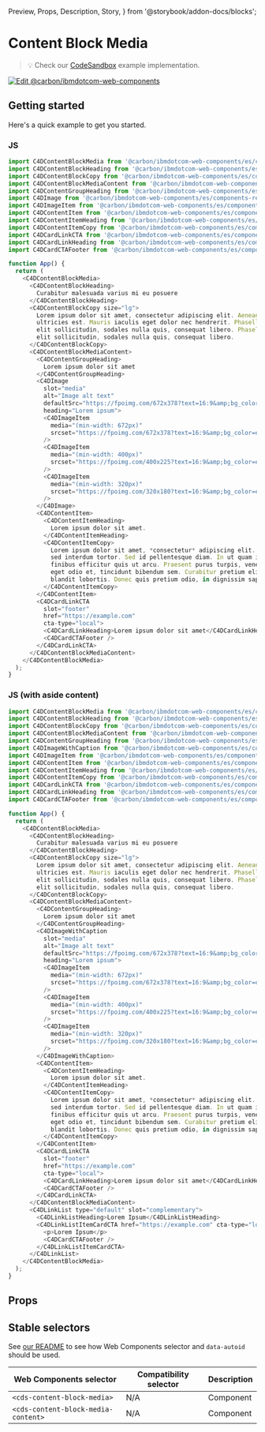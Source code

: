   Preview,
  Props,
  Description,
  Story,
} from '@storybook/addon-docs/blocks';

# Content Block Media

> 💡 Check our
> [CodeSandbox](https://githubbox.com/carbon-design-system/carbon-for-ibm-dotcom/tree/main/packages/web-components/examples/codesandbox/components-react/content-block-media)
> example implementation.

[![Edit @carbon/ibmdotcom-web-components](https://codesandbox.io/static/img/play-codesandbox.svg)](https://githubbox.com/carbon-design-system/carbon-for-ibm-dotcom/tree/main/packages/web-components/examples/codesandbox/components-react/content-block-media)

## Getting started

Here's a quick example to get you started.

### JS

```javascript
import C4DContentBlockMedia from '@carbon/ibmdotcom-web-components/es/components-react/content-block-media/content-block-media.js';
import C4DContentBlockHeading from '@carbon/ibmdotcom-web-components/es/components-react/content-block/content-block-heading.js';
import C4DContentBlockCopy from '@carbon/ibmdotcom-web-components/es/components-react/content-block/content-block-copy.js';
import C4DContentBlockMediaContent from '@carbon/ibmdotcom-web-components/es/components-react/content-block-media/content-block-media-content.js';
import C4DContentGroupHeading from '@carbon/ibmdotcom-web-components/es/components-react/content-group/content-group-heading.js';
import C4DImage from '@carbon/ibmdotcom-web-components/es/components-react/image/image.js';
import C4DImageItem from '@carbon/ibmdotcom-web-components/es/components-react/image/image-item.js';
import C4DContentItem from '@carbon/ibmdotcom-web-components/es/components-react/content-item/content-item.js';
import C4DContentItemHeading from '@carbon/ibmdotcom-web-components/es/components-react/content-item/content-item-heading.js';
import C4DContentItemCopy from '@carbon/ibmdotcom-web-components/es/components-react/content-item/content-item-copy.js';
import C4DCardLinkCTA from '@carbon/ibmdotcom-web-components/es/components-react/cta/card-link-cta.js';
import C4DCardLinkHeading from '@carbon/ibmdotcom-web-components/es/components-react/card-link/card-link-heading.js';
import C4DCardCTAFooter from '@carbon/ibmdotcom-web-components/es/components-react/cta/card-cta-footer.js';

function App() {
  return (
    <C4DContentBlockMedia>
      <C4DContentBlockHeading>
        Curabitur malesuada varius mi eu posuere
      </C4DContentBlockHeading>
      <C4DContentBlockCopy size="lg">
        Lorem ipsum dolor sit amet, consectetur adipiscing elit. Aenean et
        ultricies est. Mauris iaculis eget dolor nec hendrerit. Phasellus at
        elit sollicitudin, sodales nulla quis, consequat libero. Phasellus at
        elit sollicitudin, sodales nulla quis, consequat libero.
      </C4DContentBlockCopy>
      <C4DContentBlockMediaContent>
        <C4DContentGroupHeading>
          Lorem ipsum dolor sit amet
        </C4DContentGroupHeading>
        <C4DImage
          slot="media"
          alt="Image alt text"
          defaultSrc="https://fpoimg.com/672x378?text=16:9&amp;bg_color=ee5396&amp;text_color=161616"
          heading="Lorem ipsum">
          <C4DImageItem
            media="(min-width: 672px)"
            srcset="https://fpoimg.com/672x378?text=16:9&amp;bg_color=ee5396&amp;text_color=161616"
          />
          <C4DImageItem
            media="(min-width: 400px)"
            srcset="https://fpoimg.com/400x225?text=16:9&amp;bg_color=ee5396&amp;text_color=161616"
          />
          <C4DImageItem
            media="(min-width: 320px)"
            srcset="https://fpoimg.com/320x180?text=16:9&amp;bg_color=ee5396&amp;text_color=161616"
          />
        </C4DImage>
        <C4DContentItem>
          <C4DContentItemHeading>
            Lorem ipsum dolor sit amet.
          </C4DContentItemHeading>
          <C4DContentItemCopy>
            Lorem ipsum dolor sit amet, *consectetur* adipiscing elit. Vivamus
            sed interdum tortor. Sed id pellentesque diam. In ut quam id mauris
            finibus efficitur quis ut arcu. Praesent purus turpis, venenatis
            eget odio et, tincidunt bibendum sem. Curabitur pretium elit non
            blandit lobortis. Donec quis pretium odio, in dignissim sapien.
          </C4DContentItemCopy>
        </C4DContentItem>
        <C4DCardLinkCTA
          slot="footer"
          href="https://example.com"
          cta-type="local">
          <C4DCardLinkHeading>Lorem ipsum dolor sit amet</C4DCardLinkHeading>
          <C4DCardCTAFooter />
        </C4DCardLinkCTA>
      </C4DContentBlockMediaContent>
    </C4DContentBlockMedia>
  );
}
```

### JS (with aside content)

```javascript
import C4DContentBlockMedia from '@carbon/ibmdotcom-web-components/es/components-react/content-block-media/content-block-media.js';
import C4DContentBlockHeading from '@carbon/ibmdotcom-web-components/es/components-react/content-block/content-block-heading.js';
import C4DContentBlockCopy from '@carbon/ibmdotcom-web-components/es/components-react/content-block/content-block-copy.js';
import C4DContentBlockMediaContent from '@carbon/ibmdotcom-web-components/es/components-react/content-block-media/content-block-media-content.js';
import C4DContentGroupHeading from '@carbon/ibmdotcom-web-components/es/components-react/content-group/content-group-heading.js';
import C4DImageWithCaption from '@carbon/ibmdotcom-web-components/es/components-react/image/image.js';
import C4DImageItem from '@carbon/ibmdotcom-web-components/es/components-react/image/image-item.js';
import C4DContentItem from '@carbon/ibmdotcom-web-components/es/components-react/content-item/content-item.js';
import C4DContentItemHeading from '@carbon/ibmdotcom-web-components/es/components-react/content-item/content-item-heading.js';
import C4DContentItemCopy from '@carbon/ibmdotcom-web-components/es/components-react/content-item/content-item-copy.js';
import C4DCardLinkCTA from '@carbon/ibmdotcom-web-components/es/components-react/cta/card-link-cta.js';
import C4DCardLinkHeading from '@carbon/ibmdotcom-web-components/es/components-react/card-link/card-link-heading.js';
import C4DCardCTAFooter from '@carbon/ibmdotcom-web-components/es/components-react/cta/card-cta-footer.js';

function App() {
  return (
    <C4DContentBlockMedia>
      <C4DContentBlockHeading>
        Curabitur malesuada varius mi eu posuere
      </C4DContentBlockHeading>
      <C4DContentBlockCopy size="lg">
        Lorem ipsum dolor sit amet, consectetur adipiscing elit. Aenean et
        ultricies est. Mauris iaculis eget dolor nec hendrerit. Phasellus at
        elit sollicitudin, sodales nulla quis, consequat libero. Phasellus at
        elit sollicitudin, sodales nulla quis, consequat libero.
      </C4DContentBlockCopy>
      <C4DContentBlockMediaContent>
        <C4DContentGroupHeading>
          Lorem ipsum dolor sit amet
        </C4DContentGroupHeading>
        <C4DImageWithCaption
          slot="media"
          alt="Image alt text"
          defaultSrc="https://fpoimg.com/672x378?text=16:9&amp;bg_color=ee5396&amp;text_color=161616"
          heading="Lorem ipsum">
          <C4DImageItem
            media="(min-width: 672px)"
            srcset="https://fpoimg.com/672x378?text=16:9&amp;bg_color=ee5396&amp;text_color=161616"
          />
          <C4DImageItem
            media="(min-width: 400px)"
            srcset="https://fpoimg.com/400x225?text=16:9&amp;bg_color=ee5396&amp;text_color=161616"
          />
          <C4DImageItem
            media="(min-width: 320px)"
            srcset="https://fpoimg.com/320x180?text=16:9&amp;bg_color=ee5396&amp;text_color=161616"
          />
        </C4DImageWithCaption>
        <C4DContentItem>
          <C4DContentItemHeading>
            Lorem ipsum dolor sit amet.
          </C4DContentItemHeading>
          <C4DContentItemCopy>
            Lorem ipsum dolor sit amet, *consectetur* adipiscing elit. Vivamus
            sed interdum tortor. Sed id pellentesque diam. In ut quam id mauris
            finibus efficitur quis ut arcu. Praesent purus turpis, venenatis
            eget odio et, tincidunt bibendum sem. Curabitur pretium elit non
            blandit lobortis. Donec quis pretium odio, in dignissim sapien.
          </C4DContentItemCopy>
        </C4DContentItem>
        <C4DCardLinkCTA
          slot="footer"
          href="https://example.com"
          cta-type="local">
          <C4DCardLinkHeading>Lorem ipsum dolor sit amet</C4DCardLinkHeading>
          <C4DCardCTAFooter />
        </C4DCardLinkCTA>
      </C4DContentBlockMediaContent>
      <C4DLinkList type="default" slot="complementary">
        <C4DLinkListHeading>Lorem Ipsum</C4DLinkListHeading>
        <C4DLinkListItemCardCTA href="https://example.com" cta-type="local">
          <p>Lorem Ipsum</p>
          <C4DCardCTAFooter />
        </C4DLinkListItemCardCTA>
      </C4DLinkList>
    </C4DContentBlockMedia>
  );
}
```

## Props

<Props of={PropTypesRef} />

## Stable selectors

See
[our README](https://github.com/carbon-design-system/carbon-for-ibm-dotcom/tree/main/packages/web-components#stable-selectors-for-analytics-and-integratione2e-testing-in-web-components)
to see how Web Components selector and `data-autoid` should be used.

| Web Components selector             | Compatibility selector | Description |
| ----------------------------------- | ---------------------- | ----------- |
| `<cds-content-block-media>`         | N/A                    | Component   |
| `<cds-content-block-media-content>` | N/A                    | Component   |

<Description markdown={contributing} />
